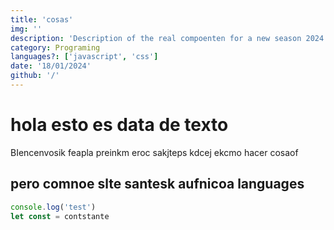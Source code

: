 ```yaml
---
title: 'cosas'
img: ''
description: 'Description of the real compoenten for a new season 2024 experiences of new year of programing competittion'
category: Programing
languages?: ['javascript', 'css']
date: '18/01/2024'
github: '/'
---
```


# hola esto es data de texto

BIencenvosik feapla preinkm eroc sakjteps kdcej ekcmo hacer cosaof

## pero comnoe slte santesk aufnicoa languages

```javascript
console.log('test')
let const = contstante

```
